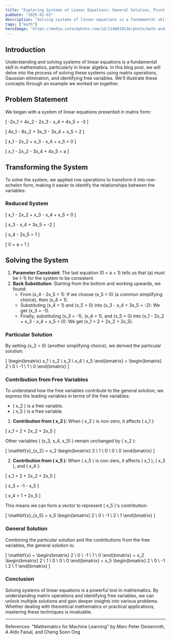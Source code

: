 ```yaml
---
title: "Exploring Systems of Linear Equations: General Solution, Pivot, and Free Variables"
pubDate: "2025-01-03"
description: "Solving systems of linear equations is a fundamental skill in mathematics. In this blog post, we explore the process of solving these systems using matrix operations, Gaussian elimination, and identifying free variables."
tags: ["math"]
heroImage: "https://media.istockphoto.com/id/1140819116/photo/math-and-geometry-concept.jpg?s=1024x1024&w=is&k=20&c=oTwY8QYAf2cdij31qh3T2CjGp8yjy-nmZOFGb1T9AQk="
---
```


## Introduction

Understanding and solving systems of linear equations is a fundamental skill in mathematics, particularly in linear algebra. In this blog post, we will delve into the process of solving these systems using matrix operations, Gaussian elimination, and identifying free variables. We'll illustrate these concepts through an example we worked on together.

## Problem Statement

We began with a system of linear equations presented in matrix form:



\[
-2x_1 + 4x_2 - 2x_3 - x_4 + 4x_5 = -3
\]

\[
4x_1 - 8x_2 + 3x_3 - 3x_4 + x_5 = 2
\]

\[
x_1 - 2x_2 + x_3 - x_4 + x_5 = 0
\]

\[
x_1 - 2x_2 - 3x_4 + 4x_5 = a
\]




## Transforming the System

To solve the system, we applied row operations to transform it into row-echelon form, making it easier to identify the relationships between the variables:

### Reduced System



\[
x_1 - 2x_2 + x_3 - x_4 + x_5 = 0
\]

\[
x_3 - x_4 + 3x_5 = -2
\]

\[
x_4 - 2x_5 = 1
\]

\[
0 = a + 1
\]




## Solving the System

1. **Parameter Constraint**: The last equation \(0 = a + 1\) tells us that \(a\) must be \(-1\) for the system to be consistent.
2. **Back Substitution**: Starting from the bottom and working upwards, we found:
   - From \(x_4 - 2x_5 = 1\): If we choose \(x_5 = 0\) (a common simplifying choice), then \(x_4 = 1\).
   - Substituting \(x_4 = 1\) and \(x_5 = 0\) into \(x_3 - x_4 + 3x_5 = -2\): We get \(x_3 = -1\).
   - Finally, substituting \(x_3 = -1\), \(x_4 = 1\), and \(x_5 = 0\) into \(x_1 - 2x_2 + x_3 - x_4 + x_5 = 0\): We get \(x_1 = 2 + 2x_2 + 2x_5\).

### Particular Solution

By setting \(x_2 = 0\) (another simplifying choice), we derived the particular solution:



\[
\begin{bmatrix}
x_1 \\
x_2 \\
x_3 \\
x_4 \\
x_5
\end{bmatrix} =
\begin{bmatrix}
2 \\
0 \\
-1 \\
1 \\
0
\end{bmatrix}
\]



### Contribution from Free Variables

To understand how the free variables contribute to the general solution, we express the leading variables in terms of the free variables:

- \( x_2 \) is a free variable.
- \( x_5 \) is a free variable.

1. **Contribution from \( x_2 \)**:
   When \( x_2 \) is non-zero, it affects \( x_1 \):
   

\[
   x_1 = 2 + 2x_2 + 2x_5
   \]


   Other variables \( (x_3, x_4, x_5) \) remain unchanged by \( x_2 \):
   

\[
   \mathbf{x}_{x_2} = x_2 \begin{bmatrix}
   2 \\
   1 \\
   0 \\
   0 \\
   0
   \end{bmatrix}
   \]



2. **Contribution from \( x_5 \)**:
   When \( x_5 \) is non-zero, it affects \( x_1 \), \( x_3 \), and \( x_4 \):
   

\[
   x_1 = 2 + 2x_2 + 2x_5
   \]


   

\[
   x_3 = -1 - x_5
   \]


   

\[
   x_4 = 1 + 2x_5
   \]


   This means we can form a vector to represent \( x_5 \)'s contribution:
   

\[
   \mathbf{x}_{x_5} = x_5 \begin{bmatrix}
   2 \\
   0 \\
   -1 \\
   2 \\
   1
   \end{bmatrix}
   \]



### General Solution

Combining the particular solution and the contributions from the free variables, the general solution is:



\[
\mathbf{x} = \begin{bmatrix}
2 \\
0 \\
-1 \\
1 \\
0
\end{bmatrix} + x_2 \begin{bmatrix}
2 \\
1 \\
0 \\
0 \\
0
\end{bmatrix} + x_5 \begin{bmatrix}
2 \\
0 \\
-1 \\
2 \\
1
\end{bmatrix}
\]



### Conclusion

Solving systems of linear equations is a powerful tool in mathematics. By understanding matrix operations and identifying free variables, we can unlock multiple solutions and gain deeper insights into various problems. Whether dealing with theoretical mathematics or practical applications, mastering these techniques is invaluable.
___
References:
"Mathematics for Machine Learning" by Marc Peter Deisenroth, A Aldo Faisal, and Cheng Soon Ong

